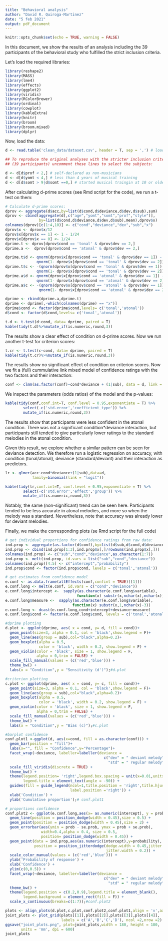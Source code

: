 ```yaml
---
title: "Behavioral analysis"
author: "David R. Quiroga-Martinez"
date: "5 feb 2021"
output: pdf_document
---
```


```r
knitr::opts_chunk$set(echo = TRUE, warning = FALSE)
```

In this document, we show the results of an analysis including the 39 participants of the behavioral study who fulfilled the strict inclusion criteria. 

Let's load the required libraries:

```r
library(reshape2)
library(MASS)
library(lme4)
library(effects)
library(ggplot2)
library(viridis)
library(RColorBrewer)
library(ordinal)
library(cowplot)
library(kableExtra)
library(knitr)
library(broom)
library(broom.mixed)
library(dplyr)
```

Now, load the data:

```r
d <- read.table('clean_data/dataset.csv', header = T, sep = ',') # load data

## To reproduce the original analyses with the stricter inclusion criteria 
## (39 participants) uncomment these lines to select the subjects:

d <- d[d$prof < 2,] # self-declared as non-musicians
d <- d[d$yomt < 4,] # less than 4 years of musical training
d <- d[d$somt > 9|d$somt ==0,] # started musical traingin at 10 or older
```

After calculating d-prime scores (see Rmd script for the code), we run a t-test on them:
```r

# Calculate d-prime scores:
dprov <- aggregate(d$acc,by=list(d$cond,d$deviance,d$dev,d$sub),sum)
dprov <- cbind(aggregate(d[,c("age","yomt","somt","prof","style")],
               by=list(d$cond,d$deviance,d$dev,d$sub),mean),dprov$x)
colnames(dprov)[c(1:4,10)] <- c("cond","deviance","dev","sub","x")
dprov$x <- dprov$x/12
dprov$x[dprov$x == 1] <- 1 - 1/24
dprov$x[dprov$x == 0] <- 1/24
dprime.t <- dprov[dprov$cond == 'tonal' & dprov$dev == 2,]
dprime.a <-  dprov[dprov$cond == 'atonal' & dprov$dev == 2,]

dprime.t$d <- qnorm(dprov$x[dprov$cond == 'tonal' & dprov$dev == 1]) - 
              qnorm(1- dprov$x[dprov$cond == 'tonal' & dprov$dev == 2])
dprime.t$c <- -(qnorm(dprov$x[dprov$cond == 'tonal' & dprov$dev == 1]) + 
              qnorm(1- dprov$x[dprov$cond == 'tonal' & dprov$dev == 2]))/2
dprime.a$d <- qnorm(dprov$x[dprov$cond == 'atonal' & dprov$dev == 1]) - 
              qnorm(1- dprov$x[dprov$cond == 'atonal' & dprov$dev == 2])
dprime.a$c <- -(qnorm(dprov$x[dprov$cond == 'atonal' & dprov$dev == 1]) + 
               qnorm(1- dprov$x[dprov$cond == 'atonal' & dprov$dev == 2]))/2

dprime <- rbind(dprime.a,dprime.t)
dprime <- dprime[,-which(colnames(dprime) == "x")]
dprime$cond <- factor(dprime$cond,levels= c('tonal','atonal'))
d$cond <- factor(d$cond,levels= c('tonal','atonal'))
```

```r
t.d <- t.test(d~cond, data= dprime, paired = T)
kable(tidy(t.d)%>%mutate_if(is.numeric,round,3))

```


The results show a clear effect of condition on d-prime scores. Now we run another t-test for criterion scores:

```r
t.cr <- t.test(c~cond, data= dprime, paired = T)
kable(tidy(t.cr)%>%mutate_if(is.numeric,round,3))

```


The results show no significant effect of condition on criterion scores. Now we fit a (full) cummulative link mixed model of confidence ratings with the two factors and their interaction:

```r
conf <- clmm(as.factor(conf)~cond*deviance + (1|sub), data = d, link = "logit")
```

We inspect the parameters (odds ratios) of the model and the p-values:
```r
kable(tidy(conf,conf.int=T, conf.level = 0.95,exponentiate = T) %>%
        select(-c('std.error','coefficient_type')) %>%
        mutate_if(is.numeric,round,3))
```


The results show that participants were less confident in the atonal condition. There was not a significant condition*deviance interaction, but participants still tended to give particularly lower ratings to the standard melodies in the atonal condition.

Given this result, we explore whether a similar pattern can be seen for deviance detection. We therefore run a logistic regression on accuracy, with condition (tonal/atonal), deviance (standard/deviant) and their interaction as predictors.
```r
lr <- glmer(acc~cond*deviance+(1|sub),data=d,
            family=binomial(link = "logit"))

kable(tidy(lr,conf.int=T, conf.level = 0.95,exponentiate = T) %>%
        select(-c('std.error','effect','group')) %>%
        mutate_if(is.numeric,round,3))
```


Notably, the same (non-significant) trend can be seen here. Participants tended to be less accurate in atonal melodies, and more so when the melody was a standard. Nevertheless, note that accuracy was already lower for deviant melodies.

Finally, we make the corresponding plots (se Rmd script for the full code)
```r
# get individual proportions for confidence ratings from raw data:
ind.prop <- aggregate(as.factor(d$conf),by=list(d$sub,d$cond,d$deviance), FUN = table)
ind.prop <- cbind(ind.prop[1:3],ind.prop$x[,]/rowSums(ind.prop$x[,]))
colnames(ind.prop) <- c("sub","cond","deviance",as.character(1:7))
ind.prop <- melt(ind.prop, id.vars = list("sub","cond","deviance"))
colnames(ind.prop)[4:5] <- c("intercept","probability")
ind.prop$cond <- factor(ind.prop$cond, levels = c('tonal','atonal'))

# get estimates from confidence model
e.conf <- as.data.frame(allEffects(conf,confint = TRUE)[[1]])
e.conf.long <- melt(e.conf, id.vars = c("cond","deviance"))
e.conf.long$intercept <-  sapply(as.character(e.conf.long$variable),
                                function(x) substr(x,nchar(x),nchar(x)))
e.conf.long$measure <-  sapply(as.character(e.conf.long$variable),
                              function(x) substr(x,1,nchar(x)-3))
e.conf.long <- dcast(e.conf.long,cond+intercept+deviance~measure)
e.conf.long$cond <- factor(e.conf.long$cond, levels = c('tonal','atonal'))

#dprime plotting
d.plot <- ggplot(dprime, aes( x = cond, y= d, fill = cond))+ 
  geom_point(size=3, alpha = 0.1, col = 'black',show.legend = F)+
  geom_line(aes(group = sub),col="black",alpha=0.2)+
  geom_boxplot(alpha = 0.5,
               color = 'black', width = 0.2, show.legend = F) +
  geom_violin(color = 'black', size = 1, show.legend = F,
              alpha = 0,trim = FALSE) +
  scale_fill_manual(values = (c('red','blue'))) +
  theme_bw() +
  labs(x = "Condition",y = "Sensitivity (d')");#d.plot

#criterion plotting
c.plot <- ggplot(dprime, aes( x = cond, y= c, fill = cond))+
  geom_point(size=3, alpha = 0.1, col = 'black',show.legend = F)+
  geom_line(aes(group = sub),col="black",alpha=0.2)+
  geom_boxplot(alpha = 0.5,
               color = 'black', width = 0.2, show.legend = F) +
  geom_violin(color = 'black', size = 1, show.legend = F,
              alpha = 0,trim = FALSE) +
  scale_fill_manual(values = (c('red','blue'))) +
  theme_bw() +
  labs(x = "Condition",y = "Bias (c)");#c.plot

#barplot confidence
conf.plot1 <-ggplot(d, aes(x=cond, fill = as.character(conf))) +
  geom_bar(position = "fill")+
  labs(x="", fill = "Confidence",y="Percentage")+
  facet_wrap(~deviance, labeller=labeller(deviance = 
                                            c("dev" = " deviant melody",
                                              "std" = " regular melody")))+
  scale_fill_viridis(discrete = TRUE) +
  theme_bw() + 
  theme(legend.position= 'right',legend.box.spacing = unit(x=0.01,units ='npc'),
        legend.title = element_text(angle = -90)) + 
  guides(fill = guide_legend(ncol=1,title.position = 'right',title.hjust = 0.5,keywidth = 0.8,
                             label.position ='right')) +
  xlab('Condition') +
  ylab('Cumulative proportion');# conf.plot1

# proportions confidence
conf.plot2 <- ggplot(e.conf.long,aes(x= as.numeric(intercept), y = prob, color = cond, shape = cond)) +
  geom_line(position = position_dodge(width = 0.45),size = 0.5) +
  geom_point(position = position_dodge(width = 0.45),size = 2) +
  geom_errorbar(aes(ymin = prob - se.prob, ymax = prob + se.prob), 
                width=0.4,alpha = 0.4, size = 0.5,
                position= position_dodge(width = 0.45)) +
  geom_point(data = ind.prop,aes(as.numeric(intercept),y=probability), alpha = 0.05,
             position = position_jitterdodge(dodge.width = 0.45,jitter.height = 0,
                                             jitter.width = 0.2)) +
  scale_color_manual(values = (c('red','blue'))) +
  ylab('Probability of response') +
  xlab('Confidence') +
  ylim(c(0,0.5)) +
  facet_wrap(~deviance, labeller=labeller(deviance = 
                                            c("dev" = " deviant melody",
                                              "std" = " regular melody"))) +
  theme_bw() +
  theme(legend.position = c(0.2,0.9),legend.title = element_blank(),
        legend.background = element_rect(fill = F)) +
  scale_x_continuous(breaks=c(1:7));#conf.plot2


```

```r
plots <- align_plots(d.plot,c.plot,conf.plot2,conf.plot1,align = 'v',axis ='1')
joint_plots <- plot_grid(plots[[1]],plots[[2]],plots[[3]],plots[[4]],
                         labels = c('A','B','C','D'), ncol =2,nrow =2)
ggsave("joint_plots.png", plot=joint_plots,width = 180, height = 180,
       units = 'mm', dpi = 600)
joint_plots

```




